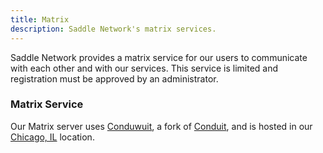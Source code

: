 ```yaml
---
title: Matrix
description: Saddle Network's matrix services.
---
```


Saddle Network provides a matrix service for our users to communicate with each other and with our services. This service is limited and registration must be approved by an administrator.

### Matrix Service

Our Matrix server uses [Conduwuit](https://conduwuit.puppyirl.gay/), a fork of [Conduit](https://conduit.rs/), and is hosted in our [Chicago, IL](/infra/pops/na-central/us-chi-1) location.
